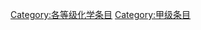 {{Articles by Quality|topic=化学|project=化學|format=TOC}}
{{empty category}}
{{catmore1|[[WikiProject:化學|WikiProject:化學]]}}

[[Category:各等级化学条目|Category:各等级化学条目]]
[[Category:甲级条目|Category:甲级条目]]